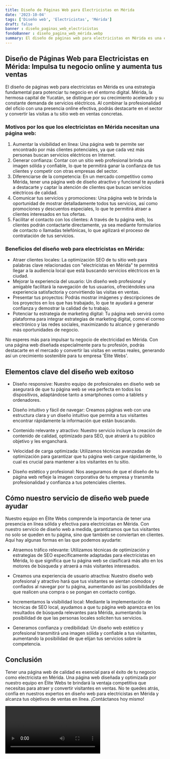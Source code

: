 ```yaml
---
title: Diseño de Páginas Web para Electricistas en Mérida
date: '2023-10-04'
tags: ['Diseño web', 'Electricistas', 'Mérida']
draft: false
banner : diseño_paginas_web_electricistas
fondoBanner : diseño_pagina_web_mérida.webp
summary: El diseño de páginas web para electricistas en Mérida es una estrategia fundamental para potenciar tu negocio en el entorno digital. Mérida, la hermosa capital de Yucatán, se distingue por su crecimiento acelerado y su constante demanda de servicios eléctricos. Al combinar la profesionalidad del oficio con una presencia online efectiva, podrás destacarte en el sector y convertir las visitas a tu sitio web en ventas concretas.
---
```


## Diseño de Páginas Web para Electricistas en Mérida: Impulsa tu negocio online y aumenta tus ventas

El diseño de páginas web para electricistas en Mérida es una estrategia fundamental para potenciar tu negocio en el entorno digital. Mérida, la hermosa capital de Yucatán, se distingue por su crecimiento acelerado y su constante demanda de servicios eléctricos. Al combinar la profesionalidad del oficio con una presencia online efectiva, podrás destacarte en el sector y convertir las visitas a tu sitio web en ventas concretas.

### Motivos por los que los electricistas en Mérida necesitan una página web:

1. Aumentar la visibilidad en línea: Una página web te permite ser encontrado por más clientes potenciales, ya que cada vez más personas buscan servicios eléctricos en Internet.
2. Generar confianza: Contar con un sitio web profesional brinda una imagen sólida y confiable, lo que te permitirá ganar la confianza de tus clientes y competir con otras empresas del sector.
3. Diferenciarse de la competencia: En un mercado competitivo como Mérida, tener una página web de diseño atractivo y funcional te ayudará a destacarte y captar la atención de clientes que buscan servicios eléctricos de calidad.
4. Comunicar tus servicios y promociones: Una página web te brinda la oportunidad de mostrar detalladamente todos tus servicios, así como promociones y descuentos especiales, lo que te permitirá atraer a clientes interesados en tus ofertas.
5. Facilitar el contacto con los clientes: A través de tu página web, los clientes podrán contactarte directamente, ya sea mediante formularios de contacto o llamadas telefónicas, lo que agilizará el proceso de contratación de tus servicios.

### Beneficios del diseño web para electricistas en Mérida:

- Atraer clientes locales: La optimización SEO de tu sitio web para palabras clave relacionadas con "electricistas en Mérida" te permitirá llegar a la audiencia local que está buscando servicios eléctricos en la ciudad.
- Mejorar la experiencia del usuario: Un diseño web profesional y amigable facilitará la navegación de tus usuarios, ofreciéndoles una experiencia satisfactoria y convirtiendo las visitas en ventas.
- Presentar tus proyectos: Podrás mostrar imágenes y descripciones de los proyectos en los que has trabajado, lo que te ayudará a generar confianza y demostrar la calidad de tu trabajo.
- Potenciar tu estrategia de marketing digital: Tu página web servirá como plataforma para integrar estrategias de marketing digital, como el correo electrónico y las redes sociales, maximizando tu alcance y generando más oportunidades de negocio.

No esperes más para impulsar tu negocio de electricidad en Mérida. Con una página web diseñada especialmente para tu profesión, podrás destacarte en el mercado y convertir las visitas en ventas reales, generando así un crecimiento sostenible para tu empresa 'Élite Webs'.

<GifSeo />

<Cta />

## Elementos clave del diseño web exitoso

- Diseño responsive: Nuestro equipo de profesionales en diseño web se asegurará de que tu página web se vea perfecta en todos los dispositivos, adaptándose tanto a smartphones como a tablets y ordenadores.

- Diseño intuitivo y fácil de navegar: Creamos páginas web con una estructura clara y un diseño intuitivo que permita a tus visitantes encontrar rápidamente la información que están buscando.

- Contenido relevante y atractivo: Nuestro servicio incluye la creación de contenido de calidad, optimizado para SEO, que atraerá a tu público objetivo y les enganchará.

- Velocidad de carga optimizada: Utilizamos técnicas avanzadas de optimización para garantizar que tu página web cargue rápidamente, lo cual es crucial para mantener a los visitantes en tu sitio.

- Diseño estético y profesional: Nos aseguramos de que el diseño de tu página web refleje la imagen corporativa de tu empresa y transmita profesionalidad y confianza a tus potenciales clientes.

## Cómo nuestro servicio de diseño web puede ayudar

Nuestro equipo en Élite Webs comprende la importancia de tener una presencia en línea sólida y efectiva para electricistas en Mérida. Con nuestro servicio de diseño web a medida, garantizamos que tus visitantes no solo se queden en tu página, sino que también se conviertan en clientes. Aquí hay algunas formas en las que podemos ayudarte:

- Atraemos tráfico relevante: Utilizamos técnicas de optimización y estrategias de SEO específicamente adaptadas para electricistas en Mérida, lo que significa que tu página web se clasificará más alto en los motores de búsqueda y atraerá a más visitantes interesados.

- Creamos una experiencia de usuario atractiva: Nuestro diseño web profesional y atractivo hará que tus visitantes se sientan cómodos y confiados al navegar por tu página, aumentando así las posibilidades de que realicen una compra o se pongan en contacto contigo.

- Incrementamos la visibilidad local: Mediante la implementación de técnicas de SEO local, ayudamos a que tu página web aparezca en los resultados de búsqueda relevantes para Mérida, aumentando la posibilidad de que las personas locales soliciten tus servicios.

- Generamos confianza y credibilidad: Un diseño web estético y profesional transmitirá una imagen sólida y confiable a tus visitantes, aumentando la posibilidad de que elijan tus servicios sobre la competencia.

## Conclusión

Tener una página web de calidad es esencial para el éxito de tu negocio como electricista en Mérida. Una página web diseñada y optimizada por nuestro equipo en Élite Webs te brindará la ventaja competitiva que necesitas para atraer y convertir visitantes en ventas. No te quedes atrás, confía en nuestros expertos en diseño web para electricistas en Mérida y alcanza tus objetivos de ventas en línea. ¡Contáctanos hoy mismo!

<Video />

<CtaBot job='Electricistas' city='Mérida'/>

<Gmaps query='Mérida+españa+maps' />